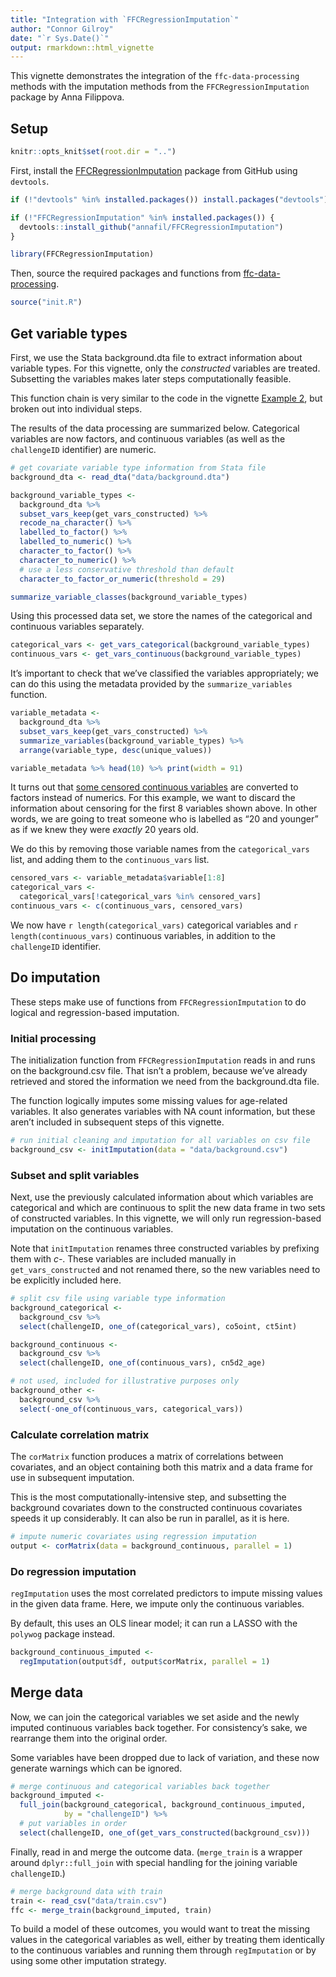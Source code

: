 ```yaml
---
title: "Integration with `FFCRegressionImputation`"
author: "Connor Gilroy"
date: "`r Sys.Date()`"
output: rmarkdown::html_vignette
---
```


This vignette demonstrates the integration of the `ffc-data-processing` methods with the imputation methods from the `FFCRegressionImputation` package by Anna Filippova.

## Setup

```r
knitr::opts_knit$set(root.dir = "..")
```

First, install the [FFCRegressionImputation](https://github.com/annafil/FFCRegressionImputation) package from GitHub using `devtools`.

```r
if (!"devtools" %in% installed.packages()) install.packages("devtools")

if (!"FFCRegressionImputation" %in% installed.packages()) {
  devtools::install_github("annafil/FFCRegressionImputation")
}

library(FFCRegressionImputation)
```

Then, source the required packages and functions from [ffc-data-processing](https://github.com/ccgilroy/ffc-data-processing).

```r
source("init.R")
```

## Get variable types

First, we use the Stata background.dta file to extract information about variable types. For this vignette, only the *constructed* variables are treated. Subsetting the variables makes later steps computationally feasible.

This function chain is very similar to the code in the vignette [Example 2](https://ccgilroy.github.io/ffc-data-processing/vignettes/example2.html), but broken out into individual steps.

The results of the data processing are summarized below. Categorical variables are now factors, and continuous variables (as well as the `challengeID` identifier) are numeric.

```r
# get covariate variable type information from Stata file
background_dta <- read_dta("data/background.dta")

background_variable_types <- 
  background_dta %>%
  subset_vars_keep(get_vars_constructed) %>%
  recode_na_character() %>%
  labelled_to_factor() %>%
  labelled_to_numeric() %>%
  character_to_factor() %>%
  character_to_numeric() %>%
  # use a less conservative threshold than default
  character_to_factor_or_numeric(threshold = 29) 

summarize_variable_classes(background_variable_types)
```

Using this processed data set, we store the names of the categorical and continuous variables separately.

```r
categorical_vars <- get_vars_categorical(background_variable_types)
continuous_vars <- get_vars_continuous(background_variable_types)
```

It's important to check that we've classified the variables appropriately; we can do this using the metadata provided by the `summarize_variables` function.

```r
variable_metadata <- 
  background_dta %>%
  subset_vars_keep(get_vars_constructed) %>%
  summarize_variables(background_variable_types) %>%
  arrange(variable_type, desc(unique_values))

variable_metadata %>% head(10) %>% print(width = 91)
```

It turns out that [some censored continuous variables](https://github.com/ccgilroy/ffc-data-processing#censored-variables) are converted to factors instead of numerics. For this example, we want to discard the information about censoring for the first 8 variables shown above. In other words, we are going to treat someone who is labelled as "20 and younger" as if we knew they were *exactly* 20 years old.

We do this by removing those variable names from the `categorical_vars` list, and adding them to the `continuous_vars` list.

```r
censored_vars <- variable_metadata$variable[1:8]
categorical_vars <- 
  categorical_vars[!categorical_vars %in% censored_vars]
continuous_vars <- c(continuous_vars, censored_vars)
```

We now have `r length(categorical_vars)` categorical variables and `r length(continuous_vars)` continuous variables, in addition to the `challengeID` identifier. 

## Do imputation

These steps make use of functions from `FFCRegressionImputation` to do logical and regression-based imputation. 

### Initial processing

The initialization function from `FFCRegressionImputation` reads in and runs on the background.csv file. That isn't a problem, because we've already retrieved and stored the information we need from the background.dta file.

The function logically imputes some missing values for age-related variables. It also generates variables with NA count information, but these aren't included in subsequent steps of this vignette.

```r
# run initial cleaning and imputation for all variables on csv file
background_csv <- initImputation(data = "data/background.csv")
```

### Subset and split variables

Next, use the previously calculated information about which variables are categorical and which are continuous to split the new data frame in two sets of constructed variables. In this vignette, we will only run regression-based imputation on the continuous variables.

Note that `initImputation` renames three constructed variables by prefixing them with *c-*. These variables are included manually in `get_vars_constructed` and not renamed there, so the new variables need to be explicitly included here. 

```r
# split csv file using variable type information
background_categorical <- 
  background_csv %>%
  select(challengeID, one_of(categorical_vars), co5oint, ct5int)

background_continuous <- 
  background_csv %>%
  select(challengeID, one_of(continuous_vars), cn5d2_age)

# not used, included for illustrative purposes only
background_other <- 
  background_csv %>%
  select(-one_of(continuous_vars, categorical_vars))
```

### Calculate correlation matrix

The `corMatrix` function produces a matrix of correlations between covariates, and an object containing both this matrix and a data frame for use in subsequent imputation.

This is the most computationally-intensive step, and subsetting the background covariates down to the constructed continuous covariates speeds it up considerably. It can also be run in parallel, as it is here.  

```r
# impute numeric covariates using regression imputation
output <- corMatrix(data = background_continuous, parallel = 1)
```

### Do regression imputation

`regImputation` uses the most correlated predictors to impute missing values in the given data frame. Here, we impute only the continuous variables.

By default, this uses an OLS linear model; it can run a LASSO with the `polywog` package instead.

```r
background_continuous_imputed <- 
  regImputation(output$df, output$corMatrix, parallel = 1)
```

## Merge data

Now, we can join the categorical variables we set aside and the newly imputed continuous variables back together. For consistency's sake, we rearrange them into the original order.

Some variables have been dropped due to lack of variation, and these now generate warnings which can be ignored.

```r
# merge continuous and categorical variables back together
background_imputed <- 
  full_join(background_categorical, background_continuous_imputed, 
            by = "challengeID") %>%
  # put variables in order
  select(challengeID, one_of(get_vars_constructed(background_csv)))
```

Finally, read in and merge the outcome data. (`merge_train` is a wrapper around `dplyr::full_join` with special handling for the joining variable `challengeID`.) 

```r
# merge background data with train
train <- read_csv("data/train.csv")
ffc <- merge_train(background_imputed, train)
```

To build a model of these outcomes, you would want to treat the missing values in the categorical variables as well, either by treating them identically to the continuous variables and running them through `regImputation` or by using some other imputation strategy.
